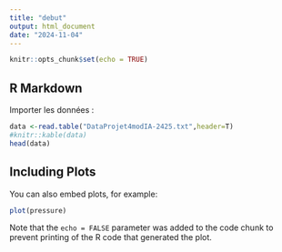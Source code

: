 ```yaml
---
title: "debut"
output: html_document
date: "2024-11-04"
---
```


```r
knitr::opts_chunk$set(echo = TRUE)
```

## R Markdown

Importer les données :

```r
data <-read.table("DataProjet4modIA-2425.txt",header=T)
#knitr::kable(data)
head(data)
```

## Including Plots

You can also embed plots, for example:

```r
plot(pressure)
```

Note that the `echo = FALSE` parameter was added to the code chunk to prevent printing of the R code that generated the plot.
